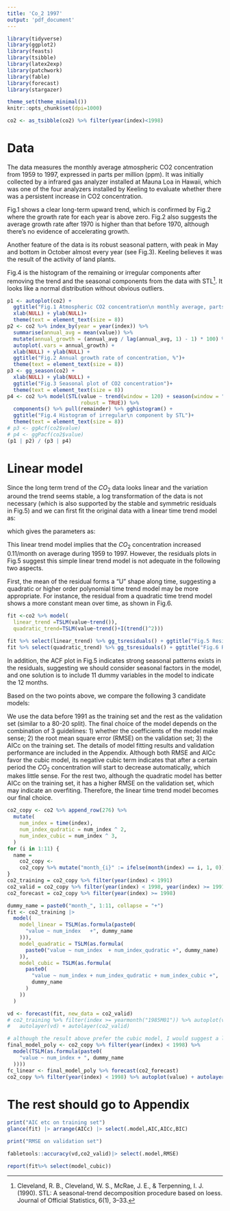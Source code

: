 ```yaml
---
title: 'Co_2 1997'
output: 'pdf_document'  
---
```


```r
library(tidyverse)
library(ggplot2)
library(feasts)
library(tsibble)
library(latex2exp)
library(patchwork)
library(fable)
library(forecast)
library(stargazer)

theme_set(theme_minimal())
knitr::opts_chunk$set(dpi=1000)
```

```r
co2 <- as_tsibble(co2) %>% filter(year(index)<1998)

```

# Data

The data measures the monthly average atmospheric CO2 concentration from 1959 to 1997, expressed in parts per million (ppm). It was initially collected by a infrared gas analyzer installed at Mauna Loa in Hawaii, which was one of the four analyzers installed by Keeling to evaluate whether there was a persistent increase in CO2 concentration. 

Fig.1 shows a clear long-term upward trend, which is confirmed by Fig.2 where the growth rate for each year is above zero. Fig.2 also suggests the average growth rate after 1970 is higher than that before 1970, although there's no evidence of accelerating growth.

Another feature of the data is its robust seasonal pattern, with peak in May and bottom in October almost every year (see Fig.3). Keeling believes it was the result of the activity of land plants.

Fig.4 is the histogram of the remaining or irregular components after removing the trend and the seasonal components from the data with STL^[Cleveland, R. B., Cleveland, W. S., McRae, J. E., & Terpenning, I. J. (1990). STL: A seasonal-trend decomposition procedure based on loess. Journal of Official Statistics, 6(1), 3–33.]. It looks like a normal distribution without obvious outliers.  


```r
p1 <- autoplot(co2) +
  ggtitle("Fig.1 Atmospheric CO2 concentration\n monthly average, parts per million (ppm) ") +
  xlab(NULL) + ylab(NULL)+ 
  theme(text = element_text(size = 8)) 
p2 <- co2 %>% index_by(year = year(index)) %>%
  summarise(annual_avg = mean(value)) %>%
  mutate(annual_growth = (annual_avg / lag(annual_avg, 1) - 1) * 100) %>%
  autoplot(.vars = annual_growth) +
  xlab(NULL) + ylab(NULL) +
  ggtitle("Fig.2 Annual growth rate of concentration, %")+ 
  theme(text = element_text(size = 8)) 
p3 <- gg_season(co2) +
  xlab(NULL) + ylab(NULL) +
  ggtitle("Fig.3 Seasonal plot of CO2 concentration")+ 
  theme(text = element_text(size = 8)) 
p4 <- co2 %>% model(STL(value ~ trend(window = 120) + season(window = "periodic"),
                        robust = TRUE)) %>%
  components() %>% pull(remainder) %>% gghistogram() +
  ggtitle("Fig.4 Histogram of irregular\n component by STL")+ 
  theme(text = element_text(size = 8)) 
# p3 <- ggAcf(co2$value)
# p4 <- ggPacf(co2$value)
(p1 | p2) / (p3 | p4)
```

# Linear model

Since the long term trend of the $CO_2$ data looks linear and the variation around the trend seems stable, a log transformation of the data is not necessary (which is also supported by the stable and symmetric residuals in Fig.5) and we can first fit the original data with a linear time trend model as:

\begin{equation}
\label{eq:one}
\text{CO}_{2} = \beta_0 + \beta_1t + \epsilon_{t},
\end{equation} 

which gives the parameters as:

\begin{equation}
\label{eq:two}
\text{CO}_{2} = 311.5 + 0.11t + \epsilon_{t}
\end{equation}

This linear trend model implies that the $CO_2$ concentration increased 0.11/month on average during 1959 to 1997. However, the residuals plots in Fig.5 suggest this simple linear trend model is not adequate in the following two aspects. 

First, the mean of the residual forms a "U" shape along time, suggesting a quadratic or higher order polynomial time trend model may be more appropriate. For instance, the residual from a quadratic time trend model shows a more constant mean over time, as shown in Fig.6.

```r

fit <-co2 %>% model(
  linear_trend =TSLM(value~trend()),
  quadratic_trend=TSLM(value~trend()+I(trend()^2)))

fit %>% select(linear_trend) %>% gg_tsresiduals() + ggtitle("Fig.5 Residual plot of the linear trend model")
fit %>% select(quadratic_trend) %>% gg_tsresiduals() + ggtitle("Fig.6 Residual plot of the quadratic trend model")

```

In addition, the ACF plot in Fig.5 indicates strong seasonal patterns exists in the residuals, suggesting we should consider seasonal factors in the model, and one solution is to include 11 dummy variables in the model to indicate the 12 months.

Based on the two points above, we compare the following 3 candidate models:
\begin{equation}
\label{eq:three}
\text{Linear time trend: }CO_{2} = \alpha + \beta_0t +\gamma_1D_{Jan}+\gamma_2D_{Feb}+...+\gamma_{11}D_{Nov} + \epsilon_{t}
\end{equation} 
\begin{equation}
\label{eq:four}
\text{Quadratic time trend: CO}_{2} = \alpha + \beta_0t + \beta_1t^2 +\gamma_1D_{Jan}+\gamma_2D_{Feb}+...+\gamma_{11}D_{Nov} + \epsilon_{t}
\end{equation} 
\begin{equation}
\label{eq:five}
\text{Cubic time trend: CO}_{2} = \alpha + \beta_0t + \beta_1t^2 + \beta_2t^3 + \gamma_1D_{Jan}+\gamma_2D_{Feb}+...+\gamma_{11}D_{Nov} + \epsilon_{t}
\end{equation} 

We use the data before 1991 as the training set and the rest as the validation set (similar to a 80-20 split). The final choice of the model depends on the combination of 3 guidelines: 1) whether the coefficients of the model make sense; 2) the root mean square error (RMSE) on the validation set; 3) the AICc on the training set. The details of model fitting results and validation performance are included in the Appendix. Although both RMSE and AICc favor the cubic model, its negative cubic term indicates that after a certain period the $CO_2$ concentration will start to decrease automatically, which makes little sense. For the rest two, although the quadratic model has better AICc on the training set, it has a higher RMSE on the validation set, which may indicate an overfiting. Therefore, the linear time trend model becomes our final choice.

```r
co2_copy <- co2 %>% append_row(276) %>%
  mutate(
    num_index = time(index),
    num_index_qudratic = num_index ^ 2,
    num_index_cubic = num_index ^ 3,
  )
for (i in 1:11) {
  name =
    co2_copy <-
    co2_copy %>% mutate("month_{i}" := ifelse(month(index) == i, 1, 0))
}
co2_training = co2_copy %>% filter(year(index) < 1991)
co2_valid = co2_copy %>% filter(year(index) < 1998, year(index) >= 1991)
co2_forecast = co2_copy %>% filter(year(index) >= 1998)

dummy_name = paste0("month_", 1:11, collapse = "+")
fit <- co2_training |>
  model(
    model_linear = TSLM(as.formula(paste0(
      "value ~ num_index   +", dummy_name
    ))),
    model_quadratic = TSLM(as.formula(
      paste0("value ~ num_index  + num_index_qudratic +", dummy_name)
    )),
    model_cubic = TSLM(as.formula(
      paste0(
        "value ~ num_index + num_index_qudratic + num_index_cubic +",
        dummy_name
      )
    ))
  )

vd <- forecast(fit, new_data = co2_valid)
# co2_training %>% filter(index >= yearmonth("1985M01")) %>% autoplot(value, PI = FALSE) +
#   autolayer(vd) + autolayer(co2_valid)

# although the result above prefer the cubic model, I would suggest a linear or quadratic one.
final_model_poly <- co2_copy %>% filter(year(index) < 1998) %>%
  model(TSLM(as.formula(paste0(
    "value ~ num_index + ", dummy_name
  ))))
fc_linear <- final_model_poly %>% forecast(co2_forecast)
co2_copy %>% filter(year(index) < 1998) %>% autoplot(value) + autolayer(fc_linear)
```


# The rest should go to Appendix

```r
print("AIC etc on training set")
glance(fit) |> arrange(AICc) |> select(.model,AIC,AICc,BIC)

print("RMSE on validation set")

fabletools::accuracy(vd,co2_valid)|> select(.model,RMSE)

report(fit%>% select(model_cubic))
```

